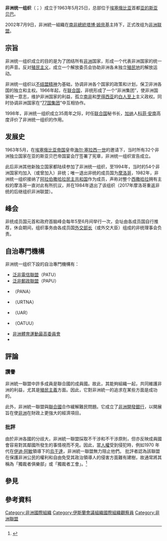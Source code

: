 {{Infobox Former International Organization
|conventional_long_name = 非洲统一组织
|native_name = Organization of African Unity Organisation de l'Unité Africaine
|common_name = 非洲统一组织<br />（Organization for African Unity）
|image_flag = Flag of the African Union 2004.svg
|flag_alt = 非洲统一组织旗帜
|image_coat =
|coat_alt = 
|symbol_type = 
|image_map = Organisation of African unity.svg
|map_caption = 非洲统一组织成员国扩展一览图{{map caption |countryprefix= |location_color=dark blue |region=Africa |region_color=dark gray |subregion= |subregion_color=light blue}}
|_noautocat = yes
|continent = Africa
|event_start=Charter |date_start=25 May |year_start=1963
|event_end=Disbanded |date_end=9 July   |year_end=2002
|p1 = 卡萨布兰卡集团
|s1 = 非洲联盟
|flag_s1 = <!-- Do not use the non-free image: File:Flag of the African Union.svg-->
|capital  = {{flag|Ethiopia}}亚的斯亚贝巴
|title_leader = 秘书长（非洲统一组织主席）
|leader1=海尔·塞拉西一世  |year_leader1=1963–1964
|leader2=贾迈勒·阿卜杜-纳赛尔 |year_leader2=1964–1972
|leader3=夸梅·恩克鲁玛  |year_leader3=1972–1974
|leader4=蒙博托·塞塞·塞科 |year_leader4=1974–1978
|leader5=肯尼思·卡翁达   |year_leader5=1978–1983
|leader6=穆克塔尔·乌尔德·达达赫    |year_leader6=1983–1985
|leader7=哈桑二世 (摩洛哥)   |year_leader7=1985–1989
|leader8=伊迪·阿明|year_leader8=1989–2001
|leader9=加法尔·尼迈里   |year_leader9=2001–2002
|footnotes = <sup>a</sup> 
}}
'''非洲统一组织'''（{{lang-en|Organization of African Unity}}；{{lang-fr|Organisation de l'Unité Africaine}}）成立于1963年5月25日，总部位于[[埃塞俄比亚|埃塞俄比亚]]首都[[亚的斯亚贝巴|亚的斯亚贝巴]]。

2002年7月9日，非洲統一組織在[[南非總統|南非總統]][[塔博·姆貝基|塔博·姆貝基]]主持下，正式改组为[[非洲联盟|非洲联盟]]。

==宗旨==
非洲统一组织成立的目的是为了团结所有[[非洲|非洲]]国家，形成一个代表非洲国家的统一的声音。反对[[殖民主义|殖民主义]]，成立一个解放委员会协助非洲各未独立[[殖民地|殖民地]]的解放运动。

非洲统一组织以[[不结盟运动|不结盟精神]]为基础，协调非洲各个国家的政策和计划，保卫非洲各国的独立和主权。1966年起，在[[联合国|联合国]]，非统形成了一个“非洲集团”，使非洲国家统一意志，维护非洲国家的利益，孤立[[南非|南非]]和[[罗得西亚|罗得西亚]]的[[白人至上|白人至上]]主义政权。同时协调非洲国家在“[[77国集团|77国集团]]”中互相协作。

1998年，非洲统一组织成立35周年之际，时任[[联合国|联合国]]秘书长，[[加纳|加纳]]人[[科菲·安南|科菲·安南]]高度评价了非洲统一组织的作用。

==发展史==
1963年5月，在[[埃塞俄比亚帝国|埃塞俄比亚帝国]]皇帝[[海尔·塞拉西一世|海尔·塞拉西一世]]的邀请下，当时所有32个非洲独立国家在亚的斯亚贝巴帝国宴会厅签署了宪章，非洲统一组织宣告成立。

此后非洲其他新独立国家都陆续参加了非洲统一组织，至1994年，当时的54个非洲国家均加入（或曾加入）非统；唯一退出非统的成员国为[[摩洛哥|摩洛哥]]，1982年，非洲统一组织接纳了[[阿拉伯撒哈拉民主共和国|阿拉伯撒哈拉民主共和国]]作为成员，声称对整个[[西撒哈拉|西撒哈拉]]拥有主权的摩洛哥一直对此有所抗议，并在1984年退出了该组织（2017年摩洛哥重返非统的后继组织非洲联盟）。

==峰会==
非统成员国元首和政府首脑峰会每年5至6月间举行一次，会址由各成员国自行推荐，休会期间，组织事务由各成员国[[外交部长|外交部长]]（或外交大臣）组成的非统理事会负责。

== 自治專門機構 ==
非洲统一组织下設的自治專門機構有：
*[[泛非電信聯盟|泛非電信聯盟]]（PATU）
*[[泛非郵政聯盟|泛非郵政聯盟]]（PAPU）
*{{le|泛非新聞社|PanaPress}}（PANA）
*{{le|非洲國家電視廣播機構聯盟|African Union of Broadcasting}}（URTNA）
*{{le|非洲鐵路聯盟|African Union of Railways}}（UAR）
*{{le|非洲工會統一組織|Organisation of African Trade Union Unity}}（OATUU）
*[[非洲體育運動最高委員會|非洲體育運動最高委員會]]
*{{le|非洲民航委員會|African Civil Aviation Commission}}

== 評論 ==

=== 讚譽 ===
非洲統一聯盟中許多成員是聯合國的成員國。故此，其能夠組織一起，共同維護非洲的利益，尤其是[[殖民主义|殖民主義]]方面。因此，它對非洲統一的追求在某些方面是成功的。

此外，非洲統一聯盟與[[联合国|聯合國]]合作緩解難民問題。它成立了[[非洲開發銀行|非洲開發銀行]]，以開展旨在使[[非洲|非洲]]在財政上更強大的經濟項目。

=== 批評 ===
由於非洲各國的分歧大，非洲統一聯盟採取不干涉和不干涉原則，但亦反映成員國會容易對其鄰國所發生的事情視而不見。因此，當[[人权|人權]]受到侵犯時，例如1970 年代在[[伊迪·阿敏|伊迪·阿敏]]領導下的[[Uganda|烏干達]]，非洲統一聯盟無力阻止他們。 批評者認為該聯盟在保護非洲公民的權利和自由免受其政治領導人的侵害方面難有建樹，故通常將其稱為「獨裁者俱樂部」或「獨裁者工會」。<ref>{{Cite web|title=African Union replaces dictators' club|url=http://news.bbc.co.uk/2/hi/africa/2115736.stm|author=BBC News}}</ref>

== 參見 ==

== 參考資料 ==
{{Reflist}}

{{非洲}}
{{非洲聯盟}}
{{非洲聯盟主席}}
{{OIC}}
{{Non-Aligned Movement}}

{{Authority control}}
[[Category:非洲國際組織|Category:非洲國際組織]]
[[Category:伊斯蘭會議組織國際組織觀察員|Category:伊斯蘭會議組織國際組織觀察員]]
[[Category:非洲聯盟|Category:非洲聯盟]]